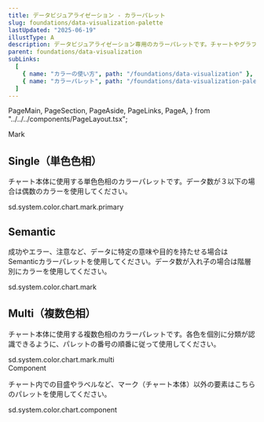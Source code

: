 ```yaml
---
title: データビジュアライゼーション - カラーパレット
slug: foundations/data-visualization-palette
lastUpdated: "2025-06-19"
illustType: A
description: データビジュアライゼーション専用のカラーパレットです。チャートやグラフで使用する色の一覧と使用方法を示します。
parent: foundations/data-visualization
subLinks:
  [
    { name: "カラーの使い方", path: "/foundations/data-visualization" },
    { name: "カラーパレット", path: "/foundations/data-visualization-palette" },
  ]
---
```


  PageMain,
  PageSection,
  PageAside,
  PageLinks,
  PageA,
} from "../../../components/PageLayout.tsx";

<PageSection>
  <PageHeadLine number={1}>Mark</PageHeadLine>

## Single（単色色相）

チャート本体に使用する単色色相のカラーパレットです。データ数が３以下の場合は偶数のカラーを使用してください。

<div
  className={css({
    fontFamily: "sd.reference.typography.fontFamily.monospace",
    fontSize: "12px",
    color: "sd.reference.color.scale.gray.1000",
    marginBottom: "16px",
    marginTop: "24px",
    letterSpacing: "0.6px",
  })}
>
  sd.system.color.chart.mark.primary
</div>

<div
  className={css({
    mt: "sd.system.dimension.spacing.twoExtraLarge",
    maxWidth: "calc(100vw - 48px)",
    overflowX: "auto",
  })}
>
  <ChartColorMatrix data={chartColors.single} />
</div>

## Semantic

成功やエラー、注意など、データに特定の意味や目的を持たせる場合はSemanticカラーパレットを使用してください。データ数が入れ子の場合は階層別にカラーを使用してください。

<div
  className={css({
    fontFamily: "sd.reference.typography.fontFamily.monospace",
    fontSize: "12px",
    color: "sd.reference.color.scale.gray.1000",
    marginBottom: "16px",
    marginTop: "24px",
    letterSpacing: "0.6px",
  })}
>
  sd.system.color.chart.mark
</div>

<div
  className={css({
    mt: "sd.system.dimension.spacing.twoExtraLarge",
    maxWidth: "calc(100vw - 48px)",
    overflowX: "auto",
  })}
>
  <ChartColorMatrix data={chartColors.semantic} />
</div>

## Multi（複数色相）

チャート本体に使用する複数色相のカラーパレットです。各色を個別に分類が認識できるように、パレットの番号の順番に従って使用してください。

<div
  className={css({
    fontFamily: "sd.reference.typography.fontFamily.monospace",
    fontSize: "12px",
    color: "sd.reference.color.scale.gray.1000",
    marginBottom: "16px",
    marginTop: "24px",
    letterSpacing: "0.6px",
  })}
>
  sd.system.color.chart.mark.multi
</div>

<div
  className={css({
    mt: "sd.system.dimension.spacing.twoExtraLarge",
    maxWidth: "calc(100vw - 48px)",
    overflowX: "auto",
  })}
>
  <ChartColorMatrix data={chartColors.multi} />
</div>

</PageSection>

<PageSection>
  <PageHeadLine number={2}>Component</PageHeadLine>

チャート内での目盛やラベルなど、マーク（チャート本体）以外の要素はこちらのパレットを使用してください。

<div
  className={css({
    fontFamily: "sd.reference.typography.fontFamily.monospace",
    fontSize: "12px",
    color: "sd.reference.color.scale.gray.1000",
    marginBottom: "16px",
    marginTop: "24px",
    letterSpacing: "0.6px",
  })}
>
  sd.system.color.chart.component
</div>

<div
  className={css({
    mt: "sd.system.dimension.spacing.twoExtraLarge",
    maxWidth: "calc(100vw - 48px)",
    overflowX: "auto",
  })}
>
  <ChartColorMatrix data={chartColors.component} />
</div>

</PageSection>
